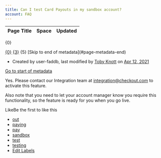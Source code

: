 ```yaml
---
title: Can I test Card Payouts in my sandbox account?
account: FAQ 
---
```


<table class="aui"> <thead> <tr class="header"> <th class="search-result-title">Page Title</th> <th class="search-result-space">Space</th> <th class="search-result-date">Updated</th> </tr> </thead> </table> <p class="search-result-count">{0}</p> <tr class="search-result"> <td class="search-result-title"><a href="{1}" class="content-type-{2}"><span>{0}</span></a></td> <td class="search-result-space"><a class="space" href="/display/{4}/" title="{3}">{3}</a></td> <td class="search-result-date"><span class="date" title="{6}">{5}</span></td> </tr> [Skip to end of metadata](#page-metadata-end)

*   Created by user-faddb, last modified by [Toby Knott](    /display/~toby.knott
    ) on [Apr 12, 2021](/pages/diffpagesbyversion.action?pageId=721168&selectedPageVersions=4&selectedPageVersions=5 "Show changes")

[Go to start of metadata](#page-metadata-start)

Yes. Please contact our Integration team at [integration@checkout.com](mailto:integration@checkout.com) to activate this feature.

Also note that you need to let your account manager know you require this functionality, so the feature is ready for you when you go live.

LikeBe the first to like this

*   [out](/label/FAQ/out)
*   [paying](/label/FAQ/paying)
*   [pay](/label/FAQ/pay)
*   [sandbox](/label/FAQ/sandbox)
*   [test](/label/FAQ/test)
*   [testing](/label/FAQ/testing)
*   [Edit Labels](# "Edit Labels (Type 'l')")




